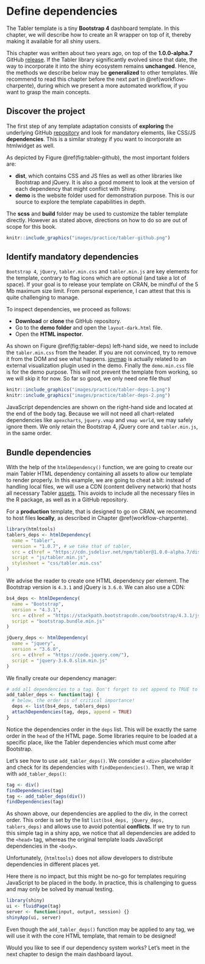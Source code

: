 # Define dependencies {#custom-templates-dependencies}
The Tabler template is a tiny __Bootstrap 4__ dashboard template. In this chapter, we will describe how to create an R wrapper on top of it, thereby making it available for all shiny users. 

::: {.importantblock data-latex=""}
This chapter was written about two years ago, on top of the __1.0.0-alpha.7__ GitHub [release](https://github.com/tabler/tabler/tree/14d0c001436b85d2a4533d63680d209affdf774b). 
If the Tabler library significantly evolved since that date, the way to incorporate it into 
the shiny ecosystem remains __unchanged__. Hence, the methods we describe below may be __generalized__ to other
templates. We recommend to read this chapter before the next part in \@ref(workflow-charpente), during
which we present a more automated workflow, if you want to grasp the main concepts.
:::

## Discover the project
The first step of any template adaptation consists of __exploring__ the underlying GitHub [repository](https://github.com/tabler/tabler/tree/14d0c001436b85d2a4533d63680d209affdf774b)
and look for mandatory elements, like CSS/JS __dependencies__. 
This is a similar strategy if you want to incorporate an htmlwidget as well. 

As depicted by Figure \@ref(fig:tabler-github), the most important folders are:

  - __dist__, which contains CSS and JS files as well as other libraries like Bootstrap and jQuery. 
  It is also a good moment to look at the version of each dependency that might conflict with Shiny.
  - __demo__ is the website folder used for demonstration purpose. 
  This is our source to explore the template capabilities in depth.
  
The __scss__ and __build__ folder may be used to customize the tabler template directly. However as stated above, directions on how to do so are out of scope for this book.  

```r
knitr::include_graphics("images/practice/tabler-github.png")
```

## Identify mandatory dependencies
`Bootstrap 4`, `jQuery`, `tabler.min.css` and `tabler.min.js` are key elements for the template, 
contrary to flag icons which are optional (and take a lot of space). 
If your goal is to release your template on CRAN, be mindful of the 5 Mb maximum size limit. 
From personal experience, I can attest that this is quite challenging to manage.

To inspect dependencies, we proceed as follows:

  - __Download__ or __clone__ the GitHub repository.
  - Go to the __demo folder__ and open the `layout-dark.html` file.
  - Open the __HTML inspector__.
  
As shown on Figure \@ref(fig:tabler-deps) left-hand side, we need to include the `tabler.min.css` from the header. If you are not convinced, try to remove it from the DOM and see what happens. [jqvmap](https://www.10bestdesign.com/jqvmap/) is actually related to an external visualization plugin used in the demo. Finally the `demo.min.css` file is for the demo purpose. 
This will not prevent the template from working, so we will skip it for now. So far so good, we only need one file thus!
  
```r
knitr::include_graphics("images/practice/tabler-deps-1.png")
knitr::include_graphics("images/practice/tabler-deps-2.png")
```

JavaScript dependencies are shown on the right-hand side and located at the end of the body tag. Because we will not need all chart-related dependencies like `apexcharts`, `jquery.vmap` and `vmap world`, we may safely ignore them. We only retain the Bootstrap 4, jQuery core and `tabler.min.js`, in the same order.

## Bundle dependencies
With the help of the `htmlDependency()` function, we are going to create our main Tabler HTML dependency containing all assets to allow our template to render properly. In this example, we are going to cheat a bit: instead of handling local files, we will use a CDN (content delivery network) that hosts all necessary Tabler [assets](https://www.jsdelivr.com/package/npm/tabler). This avoids to include all the necessary files in the R package, as well as in a GitHub repository.

::: {.warningblock data-latex=""}
For a __production__ template, that is designed to go on CRAN,
we recommend to host files __locally__, as described in Chapter \@ref(workflow-charpente).
:::

```r
library(htmltools)
tablers_deps <- htmlDependency(
  name = "tabler",
  version = "1.0.7", # we take that of tabler,
  src = c(href = "https://cdn.jsdelivr.net/npm/tabler@1.0.0-alpha.7/dist/"),
  script = "js/tabler.min.js",
  stylesheet = "css/tabler.min.css"
)
```

We advise the reader to create one HTML dependency per element. The Bootstrap version is `4.3.1` and jQuery is `3.6.0`. We can also use a CDN:

```r
bs4_deps <- htmlDependency(
  name = "Bootstrap",
  version = "4.3.1",
  src = c(href = "https://stackpath.bootstrapcdn.com/bootstrap/4.3.1/js/"),
  script = "bootstrap.bundle.min.js"
)

jQuery_deps <- htmlDependency(
  name = "jquery",
  version = "3.6.0",
  src = c(href = "https://code.jquery.com/"),
  script = "jquery-3.6.0.slim.min.js"
)
```

We finally create our dependency manager:

```r
# add all dependencies to a tag. Don't forget to set append to TRUE to preserve any existing dependency
add_tabler_deps <- function(tag) {
  # below, the order is of critical importance!
  deps <- list(bs4_deps, tablers_deps)
  attachDependencies(tag, deps, append = TRUE)
}
```

Notice the dependencies order in the `deps` list. This will be exactly the same order in the `head` of the HTML page. Some libraries require to be loaded at a specific place, like the Tabler dependencies which must come after Bootstrap. 

Let's see how to use `add_tabler_deps()`. We consider a `<div>` placeholder and check for its dependencies with `findDependencies()`. 
Then, we wrap it with `add_tabler_deps()`:

```r
tag <- div()
findDependencies(tag)
tag <- add_tabler_deps(div())
findDependencies(tag)
```

As shown above, our dependencies are applied to the div, in the correct order. This order is set by the list `list(bs4_deps, jQuery_deps, tablers_deps)` and allows use to avoid potential __conflicts__. If we try to run this simple tag in a shiny app, we notice that all dependencies are added to the `<head>` tag, whereas the original template loads JavaScript dependencies in the `<body>`. 

::: {.noteblock data-latex=""}
Unfortunately, `{htmltools}` does not allow developers to distribute dependencies in different places yet.
:::

Here there is no impact, but this might be no-go for templates requiring JavaScript to be placed in the body. In practice, this is challenging to guess and may only be solved by manual testing.

```r
library(shiny)
ui <- fluidPage(tag)
server <- function(input, output, session) {}
shinyApp(ui, server)
```

Even though the `add_tabler_deps()` function may be applied to any tag, we will use it with the core HTML template, that remain to be designed!

Would you like to see if our dependency system works? Let's meet in the next chapter to design the main dashboard layout.
